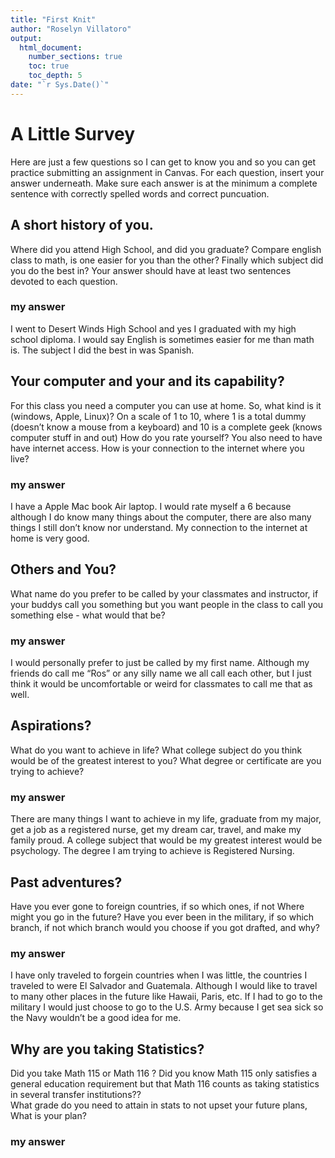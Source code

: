 ```yaml
---
title: "First Knit"
author: "Roselyn Villatoro"
output: 
  html_document:
    number_sections: true
    toc: true
    toc_depth: 5
date: "`r Sys.Date()`"   
---
```


# A Little Survey

Here are just a few questions so I can get to know you and so you can get practice submitting an assignment in Canvas.  For each question, insert your answer underneath. Make sure each answer is at the minimum a complete sentence with correctly spelled words and correct puncuation. 

## A short history of you.  
Where did you attend High School, and did you graduate? Compare english class to math, is one easier for you than the other? Finally which subject did you do the best in? Your answer should have at least two sentences devoted to each question.  
  
### my answer     
  I went to Desert Winds High School and yes I graduated with my high school diploma. I would say English is sometimes easier for me than math is. The subject I did the best in was Spanish.

     


## Your computer and your and its capability?  
 For this class  you need a computer you can use at home.  So, what kind is it (windows, Apple, Linux)?  On a scale of 1 to 10, where 1 is a total dummy (doesn't know a mouse from a keyboard) and 10 is a complete geek (knows computer stuff in and out) How do you rate yourself?  You also need to have have internet access. How is your connection to the internet where you live?

### my answer   
  I have a Apple Mac book Air laptop. I would rate myself a 6 because although I do know many things about the computer, there are also many things I still don't know nor understand. My connection to the internet at home is very good.
   

## Others and You?   
What name do you prefer to be called by your classmates and instructor, if your buddys call you something but you want people in the class to call you something else - what would that be? 

### my answer     
  I would personally prefer to just be called by my first name. Although my friends do call me "Ros" or any silly name we all call each other, but I just think it would be uncomfortable or weird for classmates to call me that as well.
   
 




## Aspirations?   
What do you want to achieve in life?  What college subject do you think would be of the greatest interest to you? What degree or certificate are you trying to achieve?

### my answer     
  There are many things I want to achieve in my life, graduate from my major, get a job as a registered nurse, get my dream car, travel, and make my family proud. A college subject that would be my greatest interest would be psychology. The degree I am trying to achieve is Registered Nursing.
   
 




## Past adventures?  
Have you ever gone to foreign countries, if so which ones, if not Where might you go in the future?  Have you ever been in the military, if so which branch, if not which branch would you choose if you got drafted, and why?

### my answer     
  I have only traveled to forgein countries when I was little, the countries I traveled to were El Salvador and Guatemala. Although I would like to travel to many other places in the future like Hawaii, Paris, etc. If I had to go to the military I would just choose to go to the U.S. Army because I get sea sick so the Navy wouldn't be a good idea for me.
   
  




## Why are you taking Statistics?  
Did you take Math 115 or Math 116 ?  Did you know Math 115 only satisfies a general education requirement but that Math 116 counts as taking statistics in several transfer institutions??  
What grade do you need to attain in stats to not upset your future plans, What is your plan?  
 

### my answer     
  
   
 






  




